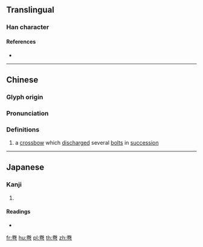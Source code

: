 {{character info/new}}
==Translingual==

===Han character===
{{Han char|rn=57|rad=弓|as=06|sn=9|four=90727|canj=FQN}}

====References====
* {{Han ref|kx=0358.090|dkj=09769|hdz=20995.150|uh=5F2E|ud=24366|bh=CEBC|bd=52924}}

----

==Chinese==
{{zh-forms}}

===Glyph origin===
{{Han etym}}

===Pronunciation===
{{zh-pron
|m=quān
|c=hyun1
|mc=y
|oc=y
|ma=
|cat=n
}}

===Definitions===
{{zh-hanzi}}

# a [[crossbow]] which [[discharge]]d several [[bolt]]s in [[succession]]

----

==Japanese==

===Kanji===
{{ja-kanji|grade=|rs=弓06}}

# {{defn|lang=ja|sort=弓06}}

====Readings====
* {{ja-readings|on=[[けん]] (ken)|kun=[[いしゆみ]] (ishiyumi), [[まがる]] (magaru), [[まき]] (maki)}}

[[fr:弮]]
[[hu:弮]]
[[pl:弮]]
[[th:弮]]
[[zh:弮]]